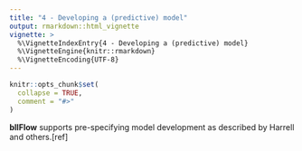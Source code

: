 ```yaml
---
title: "4 - Developing a (predictive) model"
output: rmarkdown::html_vignette
vignette: >
  %\VignetteIndexEntry{4 - Developing a (predictive) model}
  %\VignetteEngine{knitr::rmarkdown}
  %\VignetteEncoding{UTF-8}
---
```


```r
knitr::opts_chunk$set(
  collapse = TRUE,
  comment = "#>"
)
```
**bllFlow** supports pre-specifying model development as described by Harrell 
and others.[ref]


